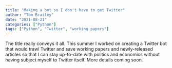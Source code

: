 ```yaml
---
title: "Making a bot so I don't have to get Twitter"
author: "Tom Brailey"
date: "2021-08-21"
categories: ["Python"]
tags: ["Python", "Twitter", "working papers"]
---
```


The title really conveys it all. This summer I worked on creating a Twitter bot that would trawl Twitter and save working papers and newly-released articles so that I can stay up-to-date with politics and economics without having subject myself to Twitter itself. More details coming soon. 